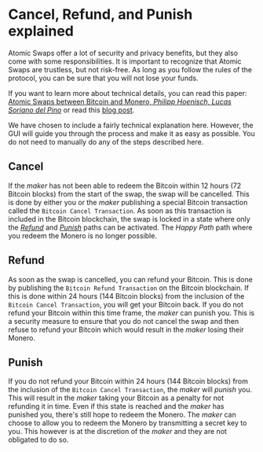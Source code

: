 # Cancel, Refund, and Punish explained

Atomic Swaps offer a lot of security and privacy benefits, but they also come with some responsibilities. It is important to recognize that Atomic Swaps are trustless, but not risk-free. As long as you follow the rules of the protocol, you can be sure that you will not lose your funds.

If you want to learn more about technical details, you can read this paper: [Atomic Swaps between Bitcoin and Monero, _Philipp Hoenisch, Lucas Soriano del Pino_](https://arxiv.org/abs/2101.12332) or read this [blog post](https://comit.network/blog/2020/10/06/monero-bitcoin/).

We have chosen to include a fairly technical explanation here. However, the GUI will guide you through the process and make it as easy as possible. You do not need to manually do any of the steps described here.

## Cancel

If the _maker_ has not been able to redeem the Bitcoin within 12 hours (72 Bitcoin blocks) from the start of the swap, the swap will be cancelled.
This is done by either you or the _maker_ publishing a special Bitcoin transaction called the `Bitcoin Cancel Transaction`.
As soon as this transaction is included in the Bitcoin blockchain, the swap is locked in a state where only the [_Refund_](#refund) and [_Punish_](#punish) paths can be activated. The _Happy Path_ path where you redeem the Monero is no longer possible.

## Refund

As soon as the swap is cancelled, you can refund your Bitcoin. This is done by publishing the `Bitcoin Refund Transaction` on the Bitcoin blockchain.
If this is done within 24 hours (144 Bitcoin blocks) from the inclusion of the `Bitcoin Cancel Transaction`, you will get your Bitcoin back.
If you do not refund your Bitcoin within this time frame, the _maker_ can punish you. This is a security measure to ensure that you do not cancel the swap and then refuse to refund your Bitcoin which would result in the _maker_ losing their Monero.

## Punish

If you do not refund your Bitcoin within 24 hours (144 Bitcoin blocks) from the inclusion of the `Bitcoin Cancel Transaction`, the _maker_ will _punish_ you. This will result in the _maker_ taking your Bitcoin as a penalty for not refunding it in time.
Even if this state is reached and the _maker_ has punished you, there's still hope to redeem the Monero. The _maker_ can choose to allow you to redeem the Monero by transmitting a secret key to you. This however is at the discretion of the _maker_ and they are not obligated to do so.